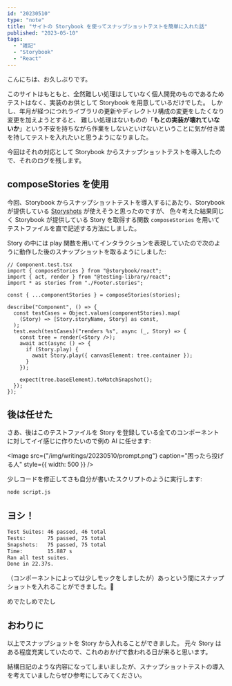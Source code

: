 ```yaml
---
id: "20230510"
type: "note"
title: "サイトの Storybook を使ってスナップショットテストを簡単に入れた話"
published: "2023-05-10"
tags:
  - "雑記"
  - "Storybook"
  - "React"
---
```


こんにちは、お久しぶりです。

このサイトはもともと、全然難しい処理はしていなく個人開発のものであるためテストはなく、実装のお供として Storybook を用意しているだけでした。
しかし、年月が経つにつれライブラリの更新やディレクトリ構成の変更をしたくなり変更を加えようとすると、
難しい処理はないものの「**もとの実装が壊れていないか**」という不安を持ちながら作業をしないといけないということに気が付き満を持してテストを入れたいと思うようになりました。

今回はそれの対応として Storybook からスナップショットテストを導入したので、それのログを残します。

## composeStories を使用

今回、Storybook からスナップショットテストを導入するにあたり、Storybook が提供している [Storyshots](https://storybook.js.org/addons/@storybook/addon-storyshots) が使えそうと思ったのですが、
色々考えた結果同じく Storybook が提供している Story を取得する関数 `composeStories` を用いてテストファイルを直で記述する方法にしました。

Story の中には play 関数を用いてインタラクションを表現していたので次のように動作した後のスナップショットを取るようにしました:

```tsx
// Component.test.tsx
import { composeStories } from "@storybook/react";
import { act, render } from "@testing-library/react";
import * as stories from "./Footer.stories";

const { ...componentStories } = composeStories(stories);

describe("Component", () => {
  const testCases = Object.values(componentStories).map(
    (Story) => [Story.storyName, Story] as const,
  );
  test.each(testCases)("renders %s", async (_, Story) => {
    const tree = render(<Story />);
    await act(async () => {
      if (Story.play) {
        await Story.play({ canvasElement: tree.container });
      }
    });

    expect(tree.baseElement).toMatchSnapshot();
  });
});
```

## 後は任せた

さあ、後はこのテストファイルを Story を登録している全てのコンポーネントに対してイイ感じに作りたいので例の AI に任せます:

<Image
  src={"/img/writings/20230510/prompt.png"}
  caption="困ったら投げる人"
  style={{ width: 500 }}
/>

少しコードを修正してさも自分が書いたスクリプトのように実行します:

```bash
node script.js
```

## ヨシ！

```bash
Test Suites: 46 passed, 46 total
Tests:       75 passed, 75 total
Snapshots:   75 passed, 75 total
Time:        15.887 s
Ran all test suites.
Done in 22.37s.
```

（コンポーネントによっては少しモックをしましたが）あっという間にスナップショットを入れることができました。🎉

めでたしめでたし

## おわりに

以上でスナップショットを Story から入れることができました。
元々 Story はある程度充実していたので、これのおかげで救われる日が来ると思います。

結構日記のような内容になってしまいましたが、スナップショットテストの導入を考えていましたらぜひ参考にしてみてください。
